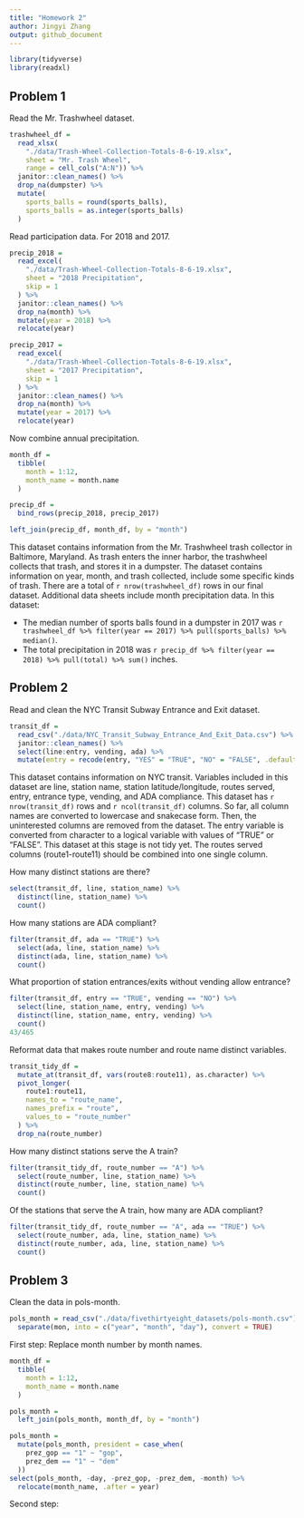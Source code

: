 ```yaml
---
title: "Homework 2"
author: Jingyi Zhang
output: github_document
---
```


```r
library(tidyverse)
library(readxl)
```

## Problem 1 

Read the Mr. Trashwheel dataset.

```r
trashwheel_df = 
  read_xlsx(
    "./data/Trash-Wheel-Collection-Totals-8-6-19.xlsx",
    sheet = "Mr. Trash Wheel",
    range = cell_cols("A:N")) %>%
  janitor::clean_names() %>%
  drop_na(dumpster) %>%
  mutate(
    sports_balls = round(sports_balls),
    sports_balls = as.integer(sports_balls)
  )
```

Read participation data. For 2018 and 2017.

```r
precip_2018 = 
  read_excel(
    "./data/Trash-Wheel-Collection-Totals-8-6-19.xlsx",
    sheet = "2018 Precipitation",
    skip = 1
  ) %>%
  janitor::clean_names() %>%
  drop_na(month) %>%
  mutate(year = 2018) %>%
  relocate(year)

precip_2017 = 
  read_excel(
    "./data/Trash-Wheel-Collection-Totals-8-6-19.xlsx",
    sheet = "2017 Precipitation",
    skip = 1
  ) %>%
  janitor::clean_names() %>%
  drop_na(month) %>%
  mutate(year = 2017) %>%
  relocate(year)
```

Now combine annual precipitation.

```r
month_df = 
  tibble(
    month = 1:12,
    month_name = month.name
  )

precip_df = 
  bind_rows(precip_2018, precip_2017)

left_join(precip_df, month_df, by = "month")
```

This dataset contains information from the Mr. Trashwheel trash collector in Baltimore, Maryland. As trash enters the inner harbor, the trashwheel collects that trash, and stores it in a dumpster. The dataset contains information on year, month, and trash collected, include some specific kinds of trash. There are a total of `r nrow(trashwheel_df)` rows in our final dataset. Additional data sheets include month precipitation data. In this dataset:

* The median number of sports balls found in a dumpster in 2017 was `r trashwheel_df %>% filter(year == 2017) %>% pull(sports_balls) %>% median()`.
* The total precipitation in 2018 was `r precip_df %>% filter(year == 2018) %>% pull(total) %>% sum()` inches.

## Problem 2

Read and clean the NYC Transit Subway Entrance and Exit dataset.

```r
transit_df =
  read_csv("./data/NYC_Transit_Subway_Entrance_And_Exit_Data.csv") %>%
  janitor::clean_names() %>%
  select(line:entry, vending, ada) %>%
  mutate(entry = recode(entry, "YES" = "TRUE", "NO" = "FALSE", .default = NULL))
```

This dataset contains information on NYC transit. Variables included in this dataset are line, station name, station latitude/longitude, routes served, entry, entrance type, vending, and ADA compliance. This dataset has `r nrow(transit_df)` rows and `r ncol(transit_df)` columns. So far, all column names are converted to lowercase and snakecase form. Then, the uninterested columns are removed from the dataset. The entry variable is converted from character to a logical variable with values of "TRUE" or "FALSE". This dataset at this stage is not tidy yet. The routes served columns (route1-route11) should be combined into one single column.  



How many distinct stations are there?

```r
select(transit_df, line, station_name) %>%
  distinct(line, station_name) %>%
  count()
```

How many stations are ADA compliant?

```r
filter(transit_df, ada == "TRUE") %>%
  select(ada, line, station_name) %>% 
  distinct(ada, line, station_name) %>% 
  count()
```

What proportion of station entrances/exits without vending allow entrance?

```r
filter(transit_df, entry == "TRUE", vending == "NO") %>%
  select(line, station_name, entry, vending) %>%
  distinct(line, station_name, entry, vending) %>%
  count()
43/465
```

Reformat data that makes route number and route name distinct variables.

```r
transit_tidy_df = 
  mutate_at(transit_df, vars(route8:route11), as.character) %>%
  pivot_longer(
    route1:route11,
    names_to = "route_name",
    names_prefix = "route",
    values_to = "route_number"
  ) %>%
  drop_na(route_number)
```

How many distinct stations serve the A train?

```r
filter(transit_tidy_df, route_number == "A") %>%
  select(route_number, line, station_name) %>%
  distinct(route_number, line, station_name) %>%
  count()
```

Of the stations that serve the A train, how many are ADA compliant?

```r
filter(transit_tidy_df, route_number == "A", ada == "TRUE") %>%
  select(route_number, ada, line, station_name) %>%
  distinct(route_number, ada, line, station_name) %>%
  count()
```

## Problem 3

Clean the data in pols-month.

```r
pols_month = read_csv("./data/fivethirtyeight_datasets/pols-month.csv") %>%
  separate(mon, into = c("year", "month", "day"), convert = TRUE)
```

First step: Replace month number by month names.

```r
month_df =
  tibble(
    month = 1:12,
    month_name = month.name
  )

pols_month =
  left_join(pols_month, month_df, by = "month")

pols_month =
  mutate(pols_month, president = case_when(
    prez_gop == "1" ~ "gop",
    prez_dem == "1" ~ "dem"
  ))
select(pols_month, -day, -prez_gop, -prez_dem, -month) %>%
  relocate(month_name, .after = year)
```

Second step: 

```r

```












